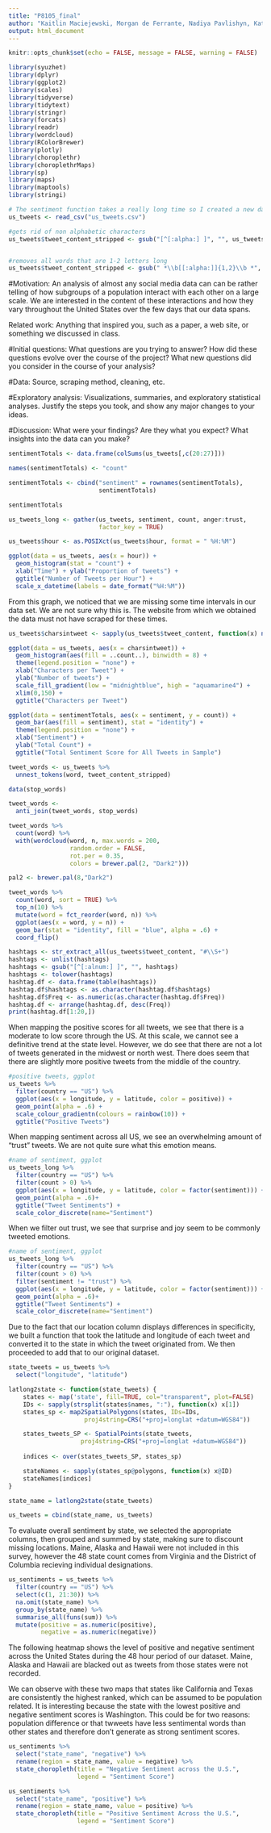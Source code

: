 ```yaml
---
title: "P8105_final"
author: "Kaitlin Maciejewski, Morgan de Ferrante, Nadiya Pavlishyn, Kathryn Addabbo, Peter Batten"
output: html_document
---
```


```r
knitr::opts_chunk$set(echo = FALSE, message = FALSE, warning = FALSE)
```

```r
library(syuzhet)
library(dplyr)
library(ggplot2)
library(scales)
library(tidyverse)
library(tidytext)
library(stringr)
library(forcats)
library(readr)
library(wordcloud)
library(RColorBrewer)
library(plotly)
library(choroplethr)
library(choroplethrMaps)
library(sp)
library(maps)
library(maptools)
library(stringi)
```

```r
# The sentiment function takes a really long time so I created a new data file so you don't have to run it
us_tweets <- read_csv("us_tweets.csv") 

#gets rid of non alphabetic characters  
us_tweets$tweet_content_stripped <- gsub("[^[:alpha:] ]", "", us_tweets$tweet_content) 


#removes all words that are 1-2 letters long
us_tweets$tweet_content_stripped <- gsub(" *\\b[[:alpha:]]{1,2}\\b *", " ", us_tweets$tweet_content_stripped) 
```

#Motivation: 
An analysis of almost any social media data can can be rather telling of how subgroups of a population interact with each other on a large scale. We are interested in the content of these interactions and how they vary throughout the United States over the few days that our data spans.

Related work: Anything that inspired you, such as a paper, a web site, or something we discussed in class.

#Initial questions: 
What questions are you trying to answer? How did these questions evolve over the course of the project? What new questions did you consider in the course of your analysis?

#Data: 
Source, scraping method, cleaning, etc.

#Exploratory analysis: 
Visualizations, summaries, and exploratory statistical analyses. Justify the steps you took, and show any major changes to your ideas.


#Discussion: 
What were your findings? Are they what you expect? What insights into the data can you make?




```r
sentimentTotals <- data.frame(colSums(us_tweets[,c(20:27)]))

names(sentimentTotals) <- "count"

sentimentTotals <- cbind("sentiment" = rownames(sentimentTotals),
                         sentimentTotals)

sentimentTotals
```


```r
us_tweets_long <- gather(us_tweets, sentiment, count, anger:trust, 
                         factor_key = TRUE)
```


```r
us_tweets$hour <- as.POSIXct(us_tweets$hour, format = " %H:%M")

ggplot(data = us_tweets, aes(x = hour)) +
  geom_histogram(stat = "count") +
  xlab("Time") + ylab("Proportion of tweets") +
  ggtitle("Number of Tweets per Hour") +
  scale_x_datetime(labels = date_format("%H:%M"))
```

From this graph, we noticed that we are missing some time intervals in our data set. We are not sure why this is. The website from which we obtained the data must not have scraped for these times. 


```r
us_tweets$charsintweet <- sapply(us_tweets$tweet_content, function(x) nchar(x))

ggplot(data = us_tweets, aes(x = charsintweet)) +
  geom_histogram(aes(fill = ..count..), binwidth = 8) +
  theme(legend.position = "none") +
  xlab("Characters per Tweet") + 
  ylab("Number of tweets") + 
  scale_fill_gradient(low = "midnightblue", high = "aquamarine4") + 
  xlim(0,150) + 
  ggtitle("Characters per Tweet")
```

```r
ggplot(data = sentimentTotals, aes(x = sentiment, y = count)) +
  geom_bar(aes(fill = sentiment), stat = "identity") +
  theme(legend.position = "none") +
  xlab("Sentiment") + 
  ylab("Total Count") + 
  ggtitle("Total Sentiment Score for All Tweets in Sample")
```


```r
tweet_words <- us_tweets %>% 
  unnest_tokens(word, tweet_content_stripped)

data(stop_words)

tweet_words <-  
  anti_join(tweet_words, stop_words)

tweet_words %>%
  count(word) %>%
  with(wordcloud(word, n, max.words = 200, 
                 random.order = FALSE, 
                 rot.per = 0.35,  
                 colors = brewer.pal(2, "Dark2")))
```


```r
pal2 <- brewer.pal(8,"Dark2")

tweet_words %>% 
  count(word, sort = TRUE) %>% 
  top_n(10) %>% 
  mutate(word = fct_reorder(word, n)) %>% 
  ggplot(aes(x = word, y = n)) + 
  geom_bar(stat = "identity", fill = "blue", alpha = .6) + 
  coord_flip()
```

```r
hashtags <- str_extract_all(us_tweets$tweet_content, "#\\S+")
hashtags <- unlist(hashtags)
hashtags <- gsub("[^[:alnum:] ]", "", hashtags)
hashtags <- tolower(hashtags)
hashtag.df <- data.frame(table(hashtags))
hashtag.df$hashtags <- as.character(hashtag.df$hashtags)
hashtag.df$Freq <- as.numeric(as.character(hashtag.df$Freq))
hashtag.df <- arrange(hashtag.df, desc(Freq))
print(hashtag.df[1:20,])
```


When mapping the positive scores for all tweets, we see that there is a moderate to low score through the US. At this scale, we cannot see a definitive trend at the state level. However, we do see that there are not a lot of tweets generated in the midwest or north west. There does seem that there are slightly more positive tweets from the middle of the country.

```r
#positive tweets, ggplot
us_tweets %>%
  filter(country == "US") %>% 
  ggplot(aes(x = longitude, y = latitude, color = positive)) + 
  geom_point(alpha = .6) +
  scale_colour_gradientn(colours = rainbow(10)) +
  ggtitle("Positive Tweets")
```

When mapping sentiment across all US, we see an overwhelming amount of "trust" tweets. We are not quite sure what this emotion means. 
  
```r
#name of sentiment, ggplot
us_tweets_long %>%
  filter(country == "US") %>% 
  filter(count > 0) %>% 
  ggplot(aes(x = longitude, y = latitude, color = factor(sentiment))) + 
  geom_point(alpha = .6)+
  ggtitle("Tweet Sentiments") +
  scale_color_discrete(name="Sentiment")

```

When we filter out trust, we see that surprise and joy seem to be commonly tweeted emotions.

```r
#name of sentiment, ggplot
us_tweets_long %>%
  filter(country == "US") %>% 
  filter(count > 0) %>% 
  filter(sentiment != "trust") %>% 
  ggplot(aes(x = longitude, y = latitude, color = factor(sentiment))) + 
  geom_point(alpha = .6)+
  ggtitle("Tweet Sentiments") +
  scale_color_discrete(name="Sentiment")

```




Due to the fact that our location column displays differences in specificity, we built a function that took the latitude and longitude of each tweet and converted it to the state in which the tweet originated from. We then proceeded to add that to our original dataset. 

```r
state_tweets = us_tweets %>%
  select("longitude", "latitude")

latlong2state <- function(state_tweets) {
    states <- map('state', fill=TRUE, col="transparent", plot=FALSE)
    IDs <- sapply(strsplit(states$names, ":"), function(x) x[1])
    states_sp <- map2SpatialPolygons(states, IDs=IDs,
                     proj4string=CRS("+proj=longlat +datum=WGS84"))

    states_tweets_SP <- SpatialPoints(state_tweets, 
                    proj4string=CRS("+proj=longlat +datum=WGS84"))
    
    indices <- over(states_tweets_SP, states_sp)

    stateNames <- sapply(states_sp@polygons, function(x) x@ID)
    stateNames[indices]
}

state_name = latlong2state(state_tweets)

us_tweets = cbind(state_name, us_tweets)
```

To evaluate overall sentiment by state, we selected the appropriate columns, then grouped and summed by state, making sure to discount missing locations. Maine, Alaska and Hawaii were not included in this survey, however the 48 state count comes from Virginia and the District of Columbia recieving individual designations. 

```r
us_sentiments = us_tweets %>%
  filter(country == "US") %>%
  select(c(1, 21:30)) %>%
  na.omit(state_name) %>%
  group_by(state_name) %>%
  summarise_all(funs(sum)) %>%
  mutate(positive = as.numeric(positive),
         negative = as.numeric(negative))
```

The following heatmap shows the level of positive and negative sentiment across the United States during the 48 hour period of our dataset. Maine, Alaska and Hawaii are blacked out as tweets from those states were not recorded. 

We can observe with these two maps that states like California and Texas are consistently the highest ranked, which can be assumed to be population related. It is interesting because the state with the lowest positive and negative sentiment scores is Washington. This could be for two reasons: population difference or that twweets have less sentimental words than other states and therefore don't generate as strong sentiment scores. 

```r
us_sentiments %>%
  select("state_name", "negative") %>%
  rename(region = state_name, value = negative) %>%
  state_choropleth(title = "Negative Sentiment across the U.S.",
                   legend = "Sentiment Score")  

us_sentiments %>%
  select("state_name", "positive") %>%
  rename(region = state_name, value = positive) %>%
  state_choropleth(title = "Positive Sentiment Across the U.S.",
                   legend = "Sentiment Score")
```
